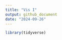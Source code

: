 ```yaml
---
title: "Vis I"
output: github_document
date: "2024-09-26"
---
```


```r
library(tidyverse)
```
